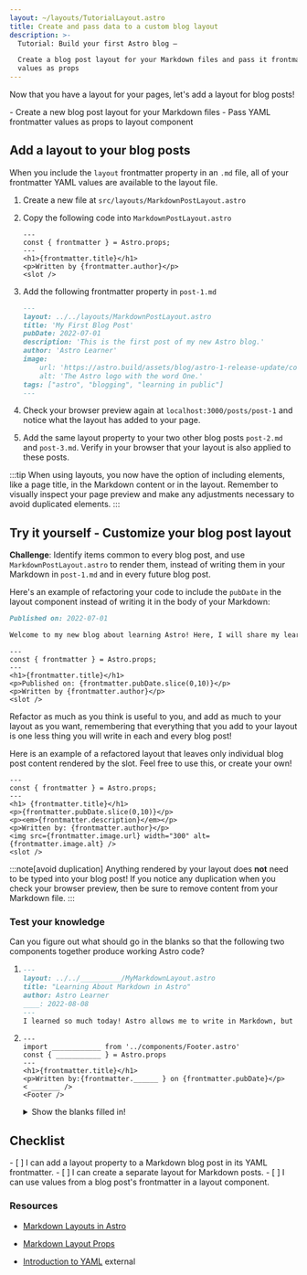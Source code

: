 ```yaml
---
layout: ~/layouts/TutorialLayout.astro
title: Create and pass data to a custom blog layout
description: >-
  Tutorial: Build your first Astro blog —

  Create a blog post layout for your Markdown files and pass it frontmatter
  values as props
---
```




Now that you have a layout for your pages, let's add a layout for blog posts!

<PreCheck>
  - Create a new blog post layout for your Markdown files
  - Pass YAML frontmatter values as props to layout component
</PreCheck>

## Add a layout to your blog posts

When you include the `layout` frontmatter property in an `.md` file, all of your frontmatter YAML values are available to the layout file.

1. Create a new file at `src/layouts/MarkdownPostLayout.astro`

2. Copy the following code into `MarkdownPostLayout.astro`

    ```astro title="src/layouts/MarkdownPostLayout.astro"
    ---
    const { frontmatter } = Astro.props;
    ---
    <h1>{frontmatter.title}</h1>
    <p>Written by {frontmatter.author}</p>
    <slot />
    ```

3. Add the following frontmatter property in `post-1.md`

    ```markdown title="src/pages/posts/post-1.md" ins={2}
    ---
    layout: ../../layouts/MarkdownPostLayout.astro
    title: 'My First Blog Post'
    pubDate: 2022-07-01
    description: 'This is the first post of my new Astro blog.'
    author: 'Astro Learner'
    image:
        url: 'https://astro.build/assets/blog/astro-1-release-update/cover.jpeg' 
        alt: 'The Astro logo with the word One.'
    tags: ["astro", "blogging", "learning in public"]
    ---
    ```

4. Check your browser preview again at `localhost:3000/posts/post-1` and notice what the layout has added to your page. 

5. Add the same layout property to your two other blog posts `post-2.md` and `post-3.md`. Verify in your browser that your layout is also applied to these posts.

:::tip
When using layouts, you now have the option of including elements, like a page title, in the Markdown content or in the layout. Remember to visually inspect your page preview and make any adjustments necessary to avoid duplicated elements. 
:::

<Box icon="puzzle-piece">

## Try it yourself - Customize your blog post layout

**Challenge**: Identify items common to every blog post, and use `MarkdownPostLayout.astro` to render them, instead of writing them in your Markdown in `post-1.md` and in every future blog post.

Here's an example of refactoring your code to include the `pubDate` in the layout component instead of writing it in the body of your Markdown:

```markdown title="src/pages/posts/post-1.md" del={1}
Published on: 2022-07-01

Welcome to my new blog about learning Astro! Here, I will share my learning journey as I build a new website.
```

```astro title="src/layouts/MarkdownPostLayout.astro" ins={5}
---
const { frontmatter } = Astro.props;
---
<h1>{frontmatter.title}</h1>
<p>Published on: {frontmatter.pubDate.slice(0,10)}</p>
<p>Written by {frontmatter.author}</p>
<slot />
```

Refactor as much as you think is useful to you, and add as much to your layout as you want, remembering that everything that you add to your layout is one less thing you will write in each and every blog post!

Here is an example of a refactored layout that leaves only individual blog post content rendered by the slot. Feel free to use this, or create your own! 

```astro title="src/layouts/MarkdownPostLayout.astro"
---
const { frontmatter } = Astro.props;
---
<h1> {frontmatter.title}</h1>
<p>{frontmatter.pubDate.slice(0,10)}</p>
<p><em>{frontmatter.description}</em></p>
<p>Written by: {frontmatter.author}</p>
<img src={frontmatter.image.url} width="300" alt={frontmatter.image.alt} />
<slot />
```
</Box>

:::note[avoid duplication]
 Anything rendered by your layout does **not** need to be typed into your blog post! If you notice any duplication when you check your browser preview, then be sure to remove content from your Markdown file.
 :::

 

<Box icon="question-mark">

### Test your knowledge
Can you figure out what should go in the blanks so that the following two components together produce working Astro code?

1.  ```markdown title="src/pages/posts/learning-astro.md"
    ---
    layout: ../../__________/MyMarkdownLayout.astro
    title: "Learning About Markdown in Astro"
    author: Astro Learner
    ____: 2022-08-08
    ---
    I learned so much today! Astro allows me to write in Markdown, but also use variables from the frontmatter. I can even access those values in an Astro layout component.
    ```

2.  ```astro title="src/layouts/MarkdownLayout.astro"
    ---
    import ____________ from '../components/Footer.astro'
    const { ___________ } = Astro.props
    ---
    <h1>{frontmatter.title}</h1>
    <p>Written by:{frontmatter.______ } on {frontmatter.pubDate}</p>
    < _______ />
    <Footer />
    ```
    <details>
        <summary>Show the blanks filled in!</summary>

        1.  ```markdown title="src/pages/posts/learning-astro.md" "../layouts" "pubDate:"
            ---
            layout: ../../layouts/MyMarkdownLayout.astro
            title: "Learning About Markdown in Astro"
            author: Astro Learner
            pubDate: 2022-08-08
            ---
            I learned so much today! Astro allows me to write in Markdown, but also use variables from the frontmatter. I can even access those values in an Astro layout component.
            ```

        2.  ```astro title="src/layouts/MarkdownLayout.astro" " Footer " " frontmatter " ".author" "slot"
            ---
            import Footer from '../components/Footer.astro'
            const { frontmatter } = Astro.props
            ---
            <h1>{frontmatter.title}</h1>
            <p>Written by:{frontmatter.author } on {frontmatter.pubDate}</p>
            < slot />
            <Footer />
            ```
    </details>
</Box>

<Box icon="check-list">

## Checklist

<Checklist>
- [ ] I can add a layout property to a Markdown blog post in its YAML frontmatter.
- [ ] I can create a separate layout for Markdown posts.
- [ ] I can use values from a blog post's frontmatter in a layout component.
</Checklist>

</Box>

### Resources

- [Markdown Layouts in Astro](/en/guides/markdown-content/#frontmatter-layout)

- [Markdown Layout Props](/en/core-concepts/layouts/#markdown-layout-props)

- [Introduction to YAML](https://dev.to/paulasantamaria/introduction-to-yaml-125f) <Badge>external</Badge>
